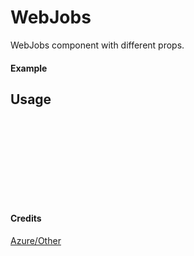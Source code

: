 
<Meta of={WebJobs} title="Azure/Other/WebJobs" />

# WebJobs

WebJobs component with different props.

#### Example

<Canvas of={WebJobs.Primary} />

## Usage

```ts
import { WebJobs } from "yadl-ui";

const Example = () => {
  return (
      <WebJobs />
  );
};

export default Example;
```

#### Credits
[Azure/Other](https://learn.microsoft.com/en-us/azure/architecture/icons/)

